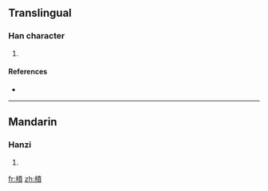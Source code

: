 ==Translingual==

===Han character===
{{Han char|rn=75|rad=木|as=12|sn=16|four=4498<sub>6</sub>|canj=木十廿金 (DJTC)}}

# {{defn|Han|sort=木12}}

====References====
* {{Han ref|kx=0555.030|dkj=15587|dj=0943.160|hdz=21287.020|uh=6A68|ud=27240|bh=E9C3|bd=59843}}

----

==Mandarin==

===Hanzi===
{{cmn-hanzi|pin=[[fén]] ([[fen2]])|wg=fen<sup>2</sup>}}

# {{defn|Mandarin}}

[[fr:橨]]
[[zh:橨]]